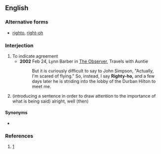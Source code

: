 ==English==
===Alternative forms===
* [[righto]], [[right-oh]]

===Interjection===
{{en-interj}}

# To indicate agreement
#* '''2002''' Feb 24, Lynn Barber in [[w:The Observer|The Observer]], Travels with Auntie
#*: But it is curiously difficult to say to John Simpson, "Actually, I'm scared of flying." So, instead, I say '''Righty-ho,''' and a few days later he is striding into the lobby of the Durban Hilton to meet me.
# (introducing a sentence in order to draw attention to the importance of what is being said) alright, well (then)
#:{{ux|en|Righty-ho, let's get going.}}

====Synonyms====
* {{l|en|OK}}
===References===
#[http://www.thefreedictionary.com/righty-ho]